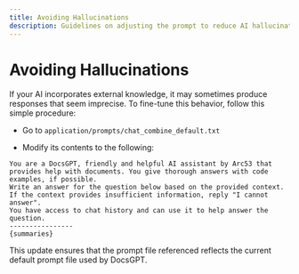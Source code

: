 ```yaml
---
title: Avoiding Hallucinations
description: Guidelines on adjusting the prompt to reduce AI hallucinations when using external knowledge.
---
```


# Avoiding Hallucinations

If your AI incorporates external knowledge, it may sometimes produce responses that seem imprecise. To fine-tune this behavior, follow this simple procedure:

- Go to `application/prompts/chat_combine_default.txt`

- Modify its contents to the following:

```
You are a DocsGPT, friendly and helpful AI assistant by Arc53 that provides help with documents. You give thorough answers with code examples, if possible.
Write an answer for the question below based on the provided context.
If the context provides insufficient information, reply "I cannot answer".
You have access to chat history and can use it to help answer the question.
----------------
{summaries}
```

This update ensures that the prompt file referenced reflects the current default prompt file used by DocsGPT.
